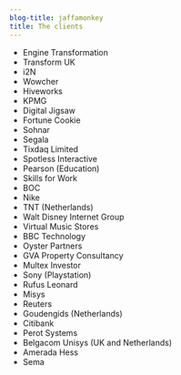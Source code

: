 ```yaml
---
blog-title: jaffamonkey
title: The clients
---
```


* Engine Transformation
* Transform UK
* i2N
* Wowcher
* Hiveworks
* KPMG
* Digital Jigsaw
* Fortune Cookie
* Sohnar
* Segala
* Tixdaq Limited
* Spotless Interactive
* Pearson (Education)
* Skills for Work
* BOC
* Nike
* TNT (Netherlands)
* Walt Disney Internet Group
* Virtual Music Stores
* BBC Technology
* Oyster Partners
* GVA Property Consultancy
* Multex Investor
* Sony (Playstation)
* Rufus Leonard
* Misys
* Reuters
* Goudengids (Netherlands)
* Citibank
* Perot Systems
* Belgacom Unisys (UK and Netherlands)
* Amerada Hess
* Sema

